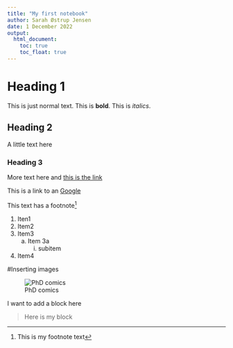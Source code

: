 ```yaml
---
title: "My first notebook"
author: Sarah Østrup Jensen
date: 1 December 2022
output:
  html_document:
    toc: true
    toc_float: true
---
```


# Heading 1
This is just normal text. This is **bold**. This is *italics*.


## Heading 2 {#markdown-header}
A little text here

### Heading 3
More text here and [this is the link](#markdown-header)

This is a link to an [Google](https://www.google.co.uk/?client=safari&channel=mac_bm)

This text has a footnote[^1]

[^1]: This is my footnote text

1. Iten1
2. Item2
3. Item3
    a. Item 3a
        i. subitem
4. Item4

#Inserting images

![PhD comics](img/image.png)

I want to add a block here

> Here is my block










